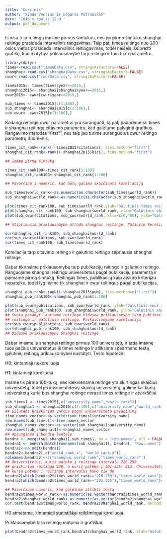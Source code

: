 ```yaml
---
title: "Kursinis"
author: "Simas Vencius ir Edgaras Petrauskas"
date: '2016 m spalis 12 d '
output: pdf_document
---
```

Is visu triju reitingų imsime pirmus šimtukus, nes po pirmo šimtuko shanghai reitinge prasideda intervalinis rangavimas. Taip pat, times reitinge nuo 200-osios vietos prasideda intervalinis reitingavimas, todėl neišeis išsibrėžti grafikų, kad matytųsi priklausomybė tarp reitingo ir tam tikro parametro.

```r
library(dplyr)
times<-read.csv("timesData.csv", stringsAsFactors=FALSE)
shanghai<-read.csv("shanghaiData.csv", stringsAsFactors=FALSE)
cwur<-read.csv("cwurData.csv", stringsAsFactors=FALSE)

times2015<- times[times$year==2015,]
shanghai2015<- shanghai[shanghai$year==2015,]
cwur2015<- cwur[cwur$year==2015,]

sub_times <- times2015[c(1:100),]
sub_shanghai<- shanghai2015[c(1:100),]
sub_cwur<- cwur2015[c(1:100),]
```

Kadangi reitingo cwur parametrai yra suranguoti, tą patį padarėme su
times ir shanghai reitingų citavimo parametru, kad galėtume palyginti grafikus. Rangavimo metodas "first"", nes taip jau turime suranguotus cwur reitingo parametrų duomenis.

```r
times_cit_rank<-rank((-times2015$citations), ties.method="first")  
shanghai_cit_rank<-rank((-shanghai2015$hici), ties.method="first")

## Imame pirmą šimtuką

times_cit_rank100<-times_cit_rank[1:100]
shanghai_cit_rank100<-shanghai_cit_rank[1:100]

## Paverčiam į numeric, kad būtų galima skaičiuoti koreliaciją

sub_times$world_rank<-as.numeric(as.character(sub_times$world_rank))
sub_shanghai$world_rank<-as.numeric(as.character(sub_shanghai$world_rank))

plot(times_cit_rank100, sub_times$world_rank,ylab="Galutinis times reitingas", xlab="Times citavimo reitingas")
plot(shanghai_cit_rank100, sub_shanghai$world_rank, ylab="Galutinis shanghai reitingas", xlab="Shanghai citavimo reitingas")
plot(sub_cwur$citations, sub_cwur$world_rank, xlim=c(0,400), ylab="Galutinis cwur reitingas", xlab="Cwur citavimo reitingas")

## Stipriausia priklausomybė atrodo shanghai reitinge. Pažiūrim koreliacijas

cor(shanghai_cit_rank100, sub_shanghai$world_rank)
cor(sub_cwur$citations, sub_cwur$world_rank)
cor(times_cit_rank100, sub_times$world_rank)
```

Koreliacija tarp citavimo reitingo ir galutinio reitingo stipriausia shanghai
reitinge.

Dabar tikrinsime priklausomybę tarp publikacijų reitingo ir galutinio reitingo.
Ranguojame shanghai reitingo universitetus pagal publikacijų parametrą ir paimame pirmą šimtuką. Reitingas times, publikacijų kaip atskiro kriterijau nepateikė, todėl lyginsime tik shanghai ir cwur reitingus pagal publikacijas.

```r
shanghai_pub_rank<-rank((-shanghai2015$pub), ties.method=c("first")) 
shanghai_pub_rank100<-shanghai_pub_rank[1:100]

plot(sub_cwur$publications, sub_cwur$world_rank, ylab="Galutinis cwur reitingas", xlab="Cwur publikacijų reitingas")
plot(shanghai_pub_rank100, sub_shanghai$world_rank, ylab="Galutinis shanghai reitingas", xlab="Shanghai publikacijų reitingas")
## Sunku pasakyti kuriame reitinge didesne priklausomybe tarp publikaciju 
## reitingo ir galutinio reitingo. Paskaičiuojame koreliaciją
cor(sub_cwur$publications, sub_cwur$world_rank)
cor(shanghai_pub_rank100, sub_shanghai$world_rank)
## Didesnė priklausomybė Shanghai reitinge
```

Dabar imsime is shanghai reitingo pirmus 100 universitetų ir tada imsime tuos pačius universitetus iš times reitingo ir atliksime spearmano testą galutinių reitingų priklausomybei nustatyti. Testo hipotezė:

H0: kintamieji nekoreliuoja

H1: kintamieji koreliuoja

Imame tik pirma 100-tuką, nes kiekviename reitinge yra skirtingas skaičius universitetų, todėl jei imsime didesnį skaičių universitetų, galime kai kurių universitetų kurie bus shanghai reitinge nerasti times reitinge ir atvirkščiai.

```r
sub_times1 <- times2015[,c("university_name","world_rank")]
sub_shanghai1 <- shanghai2015[c(1:100),c("university_name","world_rank")]
## Eilutėms priskiriam vardus pagal universiteto pavadinimą
time_names_vector<-as.vector(sub_times1$university_name)
row.names(sub_times1)<-time_names_vector
shanghai_names_vector<-as.vector(sub_shanghai1$university_name)
row.names(sub_shanghai1)<-shanghai_names_vector
## Apjungiame į bendrą lentelę
bendra <- merge(sub_shanghai1,sub_times1, by = "row.names", all = FALSE)
bendra1 <- bendra[match(rownames(sub_shanghai1), bendra[, "Row.names"]), -1]
bendra2<-na.omit(bendra1)
bendra2<-bendra2[,c("world_rank.x", "world_rank.y")]
colnames(bendra2)<-c("shanghai_world_rank","times_world_rank" )
## Universitetui, kuris pateko į reitingo intervalą 226-250
## priskiriam reitinga 238, o kuris pateko į 201-225- 213. Universitetai,
## kurie pateko i reitingų intervalus buvo tik du.
bendra2[which(bendra2$times_world_rank=="226-250"),"times_world_rank"]=238
bendra2[which(bendra2$times_world_rank=="201-225"),"times_world_rank"]=213

## Paverčiame numeric, kad galėtume atlikti testą
bendra2$times_world_rank<-as.numeric(as.vector(bendra2$times_world_rank))
bendra2$shanghai_world_rank<-as.numeric(as.vector(bendra2$shanghai_world_rank))
cor.test(bendra2$times_world_rank, bendra2$shanghai_world_rank, method = "spearman")
```

H0 atmetame, kintamieji statistiškai reikšmingai koreliuoja.

Priklausomybė tarp reitingų matoma ir grafiškai.

```r
plot(bendra2$times_world_rank,bendra2$shanghai_world_rank, xlab="Galutinis times reitingas", ylab="Galutinis shanghai reitingas")
```
